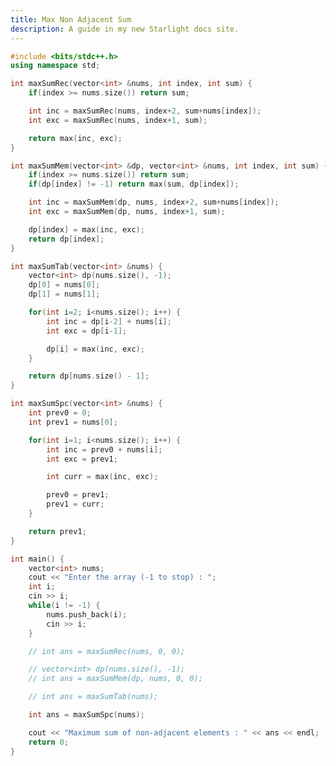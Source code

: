 ```yaml
---
title: Max Non Adjacent Sum
description: A guide in my new Starlight docs site.
---
```


```c++
#include <bits/stdc++.h>
using namespace std;

int maxSumRec(vector<int> &nums, int index, int sum) {
    if(index >= nums.size()) return sum;

    int inc = maxSumRec(nums, index+2, sum+nums[index]);
    int exc = maxSumRec(nums, index+1, sum);

    return max(inc, exc);
}

int maxSumMem(vector<int> &dp, vector<int> &nums, int index, int sum) {
    if(index >= nums.size()) return sum;
    if(dp[index] != -1) return max(sum, dp[index]);

    int inc = maxSumMem(dp, nums, index+2, sum+nums[index]);
    int exc = maxSumMem(dp, nums, index+1, sum);

    dp[index] = max(inc, exc);
    return dp[index];
}

int maxSumTab(vector<int> &nums) {
    vector<int> dp(nums.size(), -1);
    dp[0] = nums[0];
    dp[1] = nums[1];

    for(int i=2; i<nums.size(); i++) {
        int inc = dp[i-2] + nums[i];
        int exc = dp[i-1];

        dp[i] = max(inc, exc);
    }

    return dp[nums.size() - 1];
}

int maxSumSpc(vector<int> &nums) {
    int prev0 = 0;
    int prev1 = nums[0];

    for(int i=1; i<nums.size(); i++) {
        int inc = prev0 + nums[i];
        int exc = prev1;

        int curr = max(inc, exc);

        prev0 = prev1;
        prev1 = curr;
    }

    return prev1;
}

int main() {
    vector<int> nums;
    cout << "Enter the array (-1 to stop) : ";
    int i;
    cin >> i;
    while(i != -1) {
        nums.push_back(i);
        cin >> i;
    }

    // int ans = maxSumRec(nums, 0, 0);

    // vector<int> dp(nums.size(), -1);
    // int ans = maxSumMem(dp, nums, 0, 0);

    // int ans = maxSumTab(nums);

    int ans = maxSumSpc(nums);

    cout << "Maximum sum of non-adjacent elements : " << ans << endl;
    return 0;
}
```